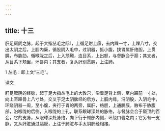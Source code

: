 ```yaml
---
---
---
```

title: 十三
---




肝足厥阴之脉，起于大指丛毛之际1，上循足跗上廉，去内踝一寸，上踝八寸，交出太阴之后，上腘内廉，循股阴入毛中，过阴器，抵小腹，挟胃属肝络胆，上贯膈，布胁肋，循喉咙之后，上入颃颡，连目系，上出额，与督脉会于巅；其支者，从目系下颊里，环唇内；其支者，复从肝别贯膈，上注肺。

1 丛毛：即上文“三毛”。

译文

肝足厥阴的经脉，起于足大指丛毛上的大敦穴，沿着足背上侧，至内踝前一寸处，向上至踝骨上八寸处，交叉于足太阴脾经的后方，上腘内缘，沿阴股，入阴毛中，环绕阴器一周，至小腹，夹行于胃的两旁，属肝，络胆，上通膈膜，散布于胁腹部，沿喉咙的后侧，入喉咙的上孔，联系眼球深处的脉络，与督脉会合于巅顶的百会，它的支脉，从眼球深处脉络，向下行于颊部内侧，环绕口唇之内；它另有一支脉，又从肝脏通过膈膜，上注于肺脏与手太阴肺经相接。